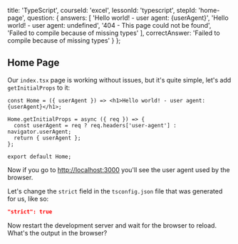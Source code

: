 
  title: 'TypeScript',
  courseId: 'excel',
  lessonId: 'typescript',
  stepId: 'home-page',
  question: {
    answers: [
      'Hello world! - user agent: {userAgent}',
      'Hello world! - user agent: undefined',
      '404 - This page could not be found',
      'Failed to compile because of missing types'
    ],
    correctAnswer: 'Failed to compile because of missing types'
  }
};

## Home Page

Our `index.tsx` page is working without issues, but it's quite simple, let's add `getInitialProps` to it:

```tsx
const Home = ({ userAgent }) => <h1>Hello world! - user agent: {userAgent}</h1>;

Home.getInitialProps = async ({ req }) => {
  const userAgent = req ? req.headers['user-agent'] : navigator.userAgent;
  return { userAgent };
};

export default Home;
```

Now if you go to [http://localhost:3000](http://localhost:3000/) you'll see the user agent used by the browser.

Let's change the `strict` field in the `tsconfig.json` file that was generated for us, like so:

```json
"strict": true
```

Now restart the development server and wait for the browser to reload. What's the output in the browser?

